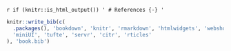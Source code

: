 \backmatter

`r if (knitr::is_html_output()) '
# References {-}
'`

```r
knitr::write_bib(c(
  .packages(), 'bookdown', 'knitr', 'rmarkdown', 'htmlwidgets', 'webshot', 'DT',
  'miniUI', 'tufte', 'servr', 'citr', 'rticles'
), 'book.bib')
```
